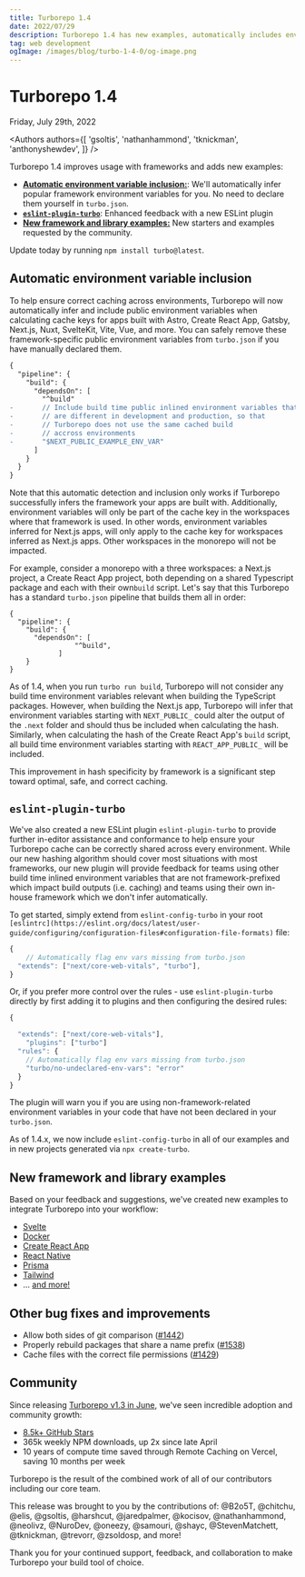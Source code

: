 ```yaml
---
title: Turborepo 1.4
date: 2022/07/29
description: Turborepo 1.4 has new examples, automatically includes environment variables, and more!
tag: web development
ogImage: /images/blog/turbo-1-4-0/og-image.png
---
```


# Turborepo 1.4


<div className="text-sm mt-2 text-center text-gray-500 dark:text-gray-400">Friday, July 29th, 2022</div>

<Authors authors={[ 'gsoltis', 'nathanhammond', 'tknickman', 'anthonyshewdev', ]} />

Turborepo 1.4 improves usage with frameworks and adds new examples:

- [**Automatic environment variable inclusion:**](#automatic-environment-variable-inclusion): We'll automatically infer popular framework environment variables for you. No need to declare them yourself in `turbo.json`.
- [**`eslint-plugin-turbo`**](#eslint-plugin-turbo): Enhanced feedback with a new ESLint plugin
- [**New framework and library examples:**](#new-framework-and-library-examples) New starters and examples requested by the community.

Update today by running `npm install turbo@latest`.

## Automatic environment variable inclusion

To help ensure correct caching across environments, Turborepo will now automatically infer and include public environment variables when calculating cache keys for apps built with Astro, Create React App, Gatsby, Next.js, Nuxt, SvelteKit, Vite, Vue, and more. You can safely remove these framework-specific public environment variables from `turbo.json` if you have manually declared them.

```diff filename="turbo.json"
{
  "pipeline": {
    "build": {
      "dependsOn": [
        "^build"
-       // Include build time public inlined environment variables that
-       // are different in development and production, so that
-       // Turborepo does not use the same cached build
-       // accross environments
-       "$NEXT_PUBLIC_EXAMPLE_ENV_VAR"
      ]
    }
  }
}
```

Note that this automatic detection and inclusion only works if Turborepo successfully infers the framework your apps are built with. Additionally, environment variables will only be part of the cache key in the workspaces where that framework is used. In other words, environment variables inferred for Next.js apps, will only apply to the cache key for workspaces inferred as Next.js apps. Other workspaces in the monorepo will not be impacted.

For example, consider a monorepo with a three workspaces: a Next.js project, a Create React App project, both depending on a shared Typescript package and each with their own`build` script. Let's say that this Turborepo has a standard `turbo.json` pipeline that builds them all in order:

```jsonc filename="turbo.json"
{
  "pipeline": {
    "build": {
      "dependsOn": [
				"^build",
			]
    }
}
```

As of 1.4, when you run `turbo run build`, Turborepo will not consider any build time environment variables relevant when building the TypeScript packages. However, when building the Next.js app, Turborepo will infer that environment variables starting with `NEXT_PUBLIC_` could alter the output of the `.next` folder and should thus be included when calculating the hash. Similarly, when calculating the hash of the Create React App's `build` script, all build time environment variables starting with `REACT_APP_PUBLIC_` will be included.

This improvement in hash specificity by framework is a significant step toward optimal, safe, and correct caching.

## `eslint-plugin-turbo`

We've also created a new ESLint plugin `eslint-plugin-turbo` to provide further in-editor assistance and conformance to help ensure your Turborepo cache can be correctly shared across every environment. While our new hashing algorithm should cover most situations with most frameworks, our new plugin will provide feedback for teams using other build time inlined environment variables that are not framework-prefixed which impact build outputs (i.e. caching) and teams using their own in-house framework which we don't infer automatically.

To get started, simply extend from `eslint-config-turbo` in your root `[eslintrc](https://eslint.org/docs/latest/user-guide/configuring/configuration-files#configuration-file-formats)` file:

```jsx
{
	// Automatically flag env vars missing from turbo.json
  "extends": ["next/core-web-vitals", "turbo"],
}
```

Or, if you prefer more control over the rules - use `eslint-plugin-turbo` directly by first adding it to plugins and then configuring the desired rules:

```jsx
{

  "extends": ["next/core-web-vitals"],
	"plugins": ["turbo"]
  "rules": {
  	// Automatically flag env vars missing from turbo.json
    "turbo/no-undeclared-env-vars": "error"
  }
}
```

The plugin will warn you if you are using non-framework-related environment variables in your code that have not been declared in your `turbo.json`.

As of 1.4.x, we now include `eslint-config-turbo` in all of our examples and in new projects generated via `npx create-turbo`.

## New framework and library examples

Based on your feedback and suggestions, we've created new examples to integrate Turborepo into your workflow:

- [Svelte](https://github.com/vercel/turborepo/tree/main/examples/with-svelte)
- [Docker](https://github.com/vercel/turborepo/tree/main/examples/with-docker)
- [Create React App](https://github.com/vercel/turborepo/tree/main/examples/with-create-react-app)
- [React Native](https://github.com/vercel/turborepo/tree/main/examples/with-react-native-web)
- [Prisma](https://github.com/vercel/turborepo/tree/main/examples/with-prisma)
- [Tailwind](https://github.com/vercel/turborepo/tree/main/examples/with-tailwind)
- … [and more!](https://github.com/vercel/turborepo/tree/main/examples)

## Other bug fixes and improvements

- Allow both sides of git comparison ([#1442](https://github.com/vercel/turborepo/pull/1442))
- Properly rebuild packages that share a name prefix ([#1538](https://github.com/vercel/turborepo/pull/1538))
- Cache files with the correct file permissions ([#1429](https://github.com/vercel/turborepo/pull/1429))

## Community

Since releasing [Turborepo v1.3 in June](notion://www.notion.so/blog/turbo-1-3-0), we've seen incredible adoption and community growth:

- [8.5k+ GitHub Stars](https://github.com/vercel/turborepo)
- 365k weekly NPM downloads, up 2x since late April
- 10 years of compute time saved through Remote Caching on Vercel, saving 10 months per week

Turborepo is the result of the combined work of all of our contributors including our core team.

This release was brought to you by the contributions of: @B2o5T, @chitchu, @elis, @gsoltis, @harshcut, @jaredpalmer, @kocisov, @nathanhammond, @neolivz, @NuroDev, @oneezy, @samouri, @shayc, @StevenMatchett, @tknickman, @trevorr, @zsoldosp, and more!

Thank you for your continued support, feedback, and collaboration to make Turborepo your build tool of choice.
